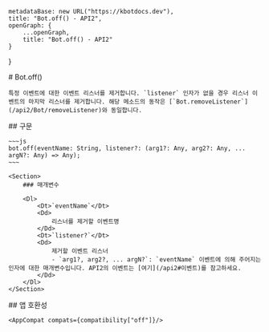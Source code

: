 
    metadataBase: new URL("https://kbotdocs.dev"),
    title: "Bot.off() - API2",
    openGraph: {
        ...openGraph,
        title: "Bot.off() - API2"
    }
}

<Section>
    # Bot.off()

    특정 이벤트에 대한 이벤트 리스너를 제거합니다. `listener` 인자가 없을 경우 리스너 이벤트의 마지막 리스너를 제거합니다. 해당 메소드의 동작은 [`Bot.removeListener`](/api2/Bot/removeListener)와 동일합니다.
</Section>
<Section>
    ## 구문

    ~~~js
    bot.off(eventName: String, listener?: (arg1?: Any, arg2?: Any, ... argN?: Any) => Any);
    ~~~

    <Section>
        ### 매개변수

        <Dl>
            <Dt>`eventName`</Dt>
            <Dd>
                리스너를 제거할 이벤트명
            </Dd>
            <Dt>`listener?`</Dt>
            <Dd>
                제거할 이벤트 리스너
                - `arg1?, arg2?, ... argN?`: `eventName` 이벤트에 의해 주어지는 인자에 대한 매개변수입니다. API2의 이벤트는 [여기](/api2#이벤트)를 참고하세요.
            </Dd>
        </Dl>
    </Section>
</Section>
<Section>
    ## 앱 호환성

    <AppCompat compats={compatibility["off"]}/>
</Section>